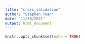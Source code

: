 ```yaml
---
title: "cross_validation"
author: "Stephen Yuan"
date: "11/30/2021"
output: html_document
---
```


```r
knitr::opts_chunk$set(echo = TRUE)
```

